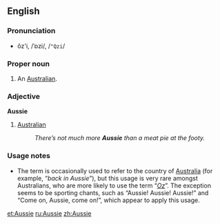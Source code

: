 ==English==
{{Wikipedia}}
===Pronunciation===
*ŏz'i, /ˈɒzi/, /<tt>"Qzi</tt>/

===Proper noun===
{{en-noun}}

# {{italbrac|Australian|colloquial}} An [[Australian]].

===Adjective===
'''Aussie'''

# [[Australian]]
#: ''There’s not much more '''Aussie''' than a meat pie at the footy.''

===Usage notes===
*The term is occasionally used to refer to the country of [[Australia]] (for example, “''back in Aussie''”), but this usage is very rare amongst Australians, who are more likely to use the term “''[[Oz]]''”. The exception seems to be sporting chants, such as “Aussie! Aussie! Aussie!” and “Come on, Aussie, come on!”, which appear to apply this usage.

[[et:Aussie]]
[[ru:Aussie]]
[[zh:Aussie]]